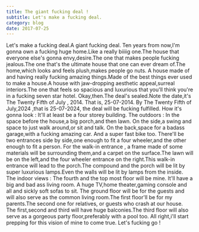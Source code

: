 ```yaml
---
title: The giant fucking deal !
subtitle: Let's make a fucking deal.
category: blog
date: 2017-07-25
---
```


Let's make a fucking deal.A giant fucking deal.
Ten years from now,I'm gonna own a fucking huge home.Like a really biiiig one.The house that everyone else's gonna envy,desire.The one that makes people fucking jealous.The one that's the ultimate house that one can ever dream of.The home,which looks and feels plush,makes people go nuts.
A house made of and having really fucking amazing things.Made of the best things ever used to make a house.A house with jaw-dropping aesthetic appeal,surreal interiors.The one that feels so spacious and luxurious that you'll think you're in a fucking seven star hotel.
Okay,then.The deal's sealed.Note the date,it's
The Twenty Fifth of July , 2014.  That is, 25-07-2014.
By The Twenty Fifth of July,2024 ,that is 25-07-2024, the deal will be fucking fulfilled.
How it's gonna look :
It'll at least be a four storey building.
The outdoors :
In the space before the house,a big porch,and then lawn.
On the side,a swing and space to just walk around,or sit and talk.
On the back,space for a badass garage,with a fucking amazing car.
And a super fast bike too.
There'll be two entrances side by side,one enough to fit a four wheeler,and the other enough to fit a person.
For the walk-in entrance , a frame made of some materials will be surrounding them,and a carpet on the surface.The lawn will be on the left,and the four wheeler entrance on the right.This walk-in entrance will lead to the porch.The compound and the porch will be lit by super luxurious lamps.Even the walls will be lit by lamps from the inside.
The indoor views :
The fourth and the top most floor will be mine.
It'll have a big and bad ass living room.
A huge TV,home theater,gaming console and all and sickly soft sofas to sit.
The ground floor will be for the guests  and will also serve as the common living room.The first floor'll be for my parents.The second one for relatives, or guests who crash at our house.
The first,second and third will have huge balconies.The third floor will also serve as a gorgeous party floor,preferably with a pool too.
All right,i'll start prepping for this vision of mine to come true.
Let's fucking go !